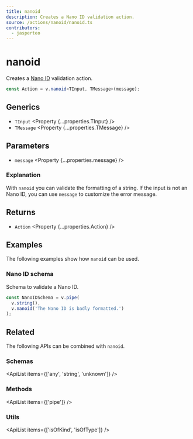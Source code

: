 ```yaml
---
title: nanoid
description: Creates a Nano ID validation action.
source: /actions/nanoid/nanoid.ts
contributors:
  - jasperteo
---
```



# nanoid

Creates a [Nano ID](https://github.com/ai/nanoid) validation action.

```ts
const Action = v.nanoid<TInput, TMessage>(message);
```

## Generics

- `TInput` <Property {...properties.TInput} />
- `TMessage` <Property {...properties.TMessage} />

## Parameters

- `message` <Property {...properties.message} />

### Explanation

With `nanoid` you can validate the formatting of a string. If the input is not an Nano ID, you can use `message` to customize the error message.

## Returns

- `Action` <Property {...properties.Action} />

## Examples

The following examples show how `nanoid` can be used.

### Nano ID schema

Schema to validate a Nano ID.

```ts
const NanoIDSchema = v.pipe(
  v.string(),
  v.nanoid('The Nano ID is badly formatted.')
);
```

## Related

The following APIs can be combined with `nanoid`.

### Schemas

<ApiList items={['any', 'string', 'unknown']} />

### Methods

<ApiList items={['pipe']} />

### Utils

<ApiList items={['isOfKind', 'isOfType']} />
